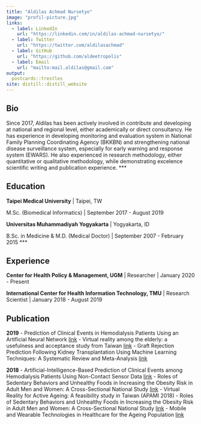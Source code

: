 ```yaml
---
title: "Aldilas Achmad Nursetyo"
image: "profil-picture.jpg"
links:
  - label: LinkedIn
    url: "https://linkedin.com/in/aldilas-achmad-nursetyo/"
  - label: Twitter
    url: "https://twitter.com/aldilasachmad"
  - label: GitHub
    url: "https://github.com/aldeetropolis"
  - label: Email
    url: "mailto:mail.aldilas@gmail.com"
output:
  postcards::trestles
site: distill::distill_website
---
```

 
## Bio

Since 2017, Aldilas has been actively involved in contribute and developing at national and regional level, either academically or direct consultancy. He has experience in developing monitoring and evaluation system in National Family Planning Coordinating Agency (BKKBN) and strengthening national disease surveillance system, especially for early warning and response system (EWARS). He also experienced in research methodology, either quantitative or qualitative methodology, while demonstrating excelence scientific writing and publication experience.
***

## Education

**Taipei Medical University** | Taipei, TW

M.Sc. (Biomedical Informatics) | September 2017 - August 2019

**Universitas Muhammadiyah Yogyakarta** | Yogyakarta, ID

B.Sc. in Medicine & M.D. (Medical Doctor) | September 2007 - February 2015
***

## Experience

**Center for Health Policy & Management, UGM** | Researcher | January 2020 - Present

**International Center for Health Information Technology, TMU** | Research Scientist | January 2018 - August 2019

## Publication

**2019**
- Prediction of Clinical Events in Hemodialysis Patients Using an Artificial Neural Network [link](https://doi.org/10.3233/shti190539)
- Virtual reality among the elderly: a usefulness and acceptance study from Taiwan [link](https://doi.org/10.1186/s12877-019-1218-8)
- Graft Rejection Prediction Following Kidney Transplantation Using Machine Learning Techniques: A Systematic Review and Meta-Analysis [link](https://doi.org/10.3233/shti190173)

**2018**
- Artificial-Intelligence-Based Prediction of Clinical Events among Hemodialysis Patients Using Non-Contact Sensor Data [link](https://doi.org/10.3390/s18092833)
- Roles of Sedentary Behaviors and Unhealthy Foods in Increasing the Obesity Risk in Adult Men and Women: A Cross-Sectional National Study [link](https://doi.org/10.3390/nu10060704)
- Virtual Reality for Active Ageing: A feasibility study in Taiwan (APAMI 2018)
- Roles of Sedentary Behaviors and Unhealthy Foods in Increasing the Obesity Risk in Adult Men and Women: A Cross-Sectional National Study [link](https://doi.org/10.3390/nu10060704)
- Mobile and Wearable Technologies in Healthcare for the Ageing Population [link](https://doi.org/10.1016/j.cmpb.2018.04.026)
